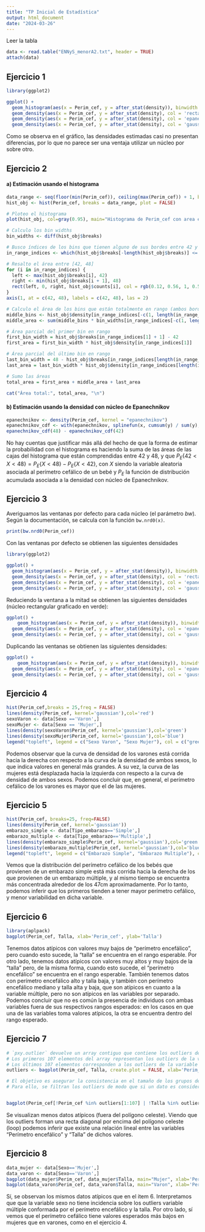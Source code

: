```yaml
---
title: "TP Inicial de Estadística"
output: html_document
date: "2024-03-26"
---
```


Leer la tabla

```r
data <- read.table("ENNyS_menorA2.txt", header = TRUE)
attach(data)
```

## Ejercicio 1

```r
library(ggplot2)

ggplot() +
  geom_histogram(aes(x = Perim_cef, y = after_stat(density)), binwidth = 1) +
  geom_density(aes(x = Perim_cef, y = after_stat(density), col = 'rectangular'), kernel = "rectangular") +
  geom_density(aes(x = Perim_cef, y = after_stat(density), col = 'epanechnikov'), kernel = "epanechnikov") +
  geom_density(aes(x = Perim_cef, y = after_stat(density), col = 'gaussian'), kernel = "gaussian")
```

Como se observa en el gráfico, las densidades estimadas casi no presentan diferencias, por lo que no parece ser una ventaja utilizar un núcleo por sobre otro.

## Ejercicio 2

#### a) Estimación usando el histograma

```r
data_range <- seq(floor(min(Perim_cef)), ceiling(max(Perim_cef)) + 1, by = 1.5)
hist_obj <- hist(Perim_cef, breaks = data_range, plot = FALSE)

# Ploteo el histograma
plot(hist_obj, col=gray(0.95), main="Histograma de Perim_cef con area en [42, 48]", xlab="Perim_cef", ylab="Frecuencia")

# Calculo los bin widths
bin_widths <- diff(hist_obj$breaks)

# Busco índices de los bins que tienen alguno de sus bordes entre 42 y 48
in_range_indices <- which(hist_obj$breaks[-length(hist_obj$breaks)] <= 48 & hist_obj$breaks[-1] >= 42)

# Resalto el área entre [42, 48]
for (i in in_range_indices) {
  left <- max(hist_obj$breaks[i], 42)
  right <- min(hist_obj$breaks[i + 1], 48)
  rect(left, 0, right, hist_obj$counts[i], col = rgb(0.12, 0.56, 1, 0.5), border = NA)
}
axis(1, at = c(42, 48), labels = c(42, 48), las = 2)

# Calculo el área de los bins que están totalmente en rango (ambos bordes)
middle_bins <- hist_obj$density[in_range_indices[-c(1, length(in_range_indices))]]
middle_area <- sum(middle_bins * bin_widths[in_range_indices[-c(1, length(in_range_indices))]])

# Área parcial del primer bin en rango
first_bin_width = hist_obj$breaks[in_range_indices[1] + 1] - 42
first_area = first_bin_width * hist_obj$density[in_range_indices[1]]

# Área parcial del último bin en rango
last_bin_width = 48 - hist_obj$breaks[in_range_indices[length(in_range_indices)]]
last_area = last_bin_width * hist_obj$density[in_range_indices[length(in_range_indices)]]

# Sumo las áreas
total_area = first_area + middle_area + last_area

cat("Área total:", total_area, "\n")
```

#### b) Estimación usando la densidad con núcleo de Epanechnikov

```r
epanechnikov <- density(Perim_cef, kernel = "epanechnikov")
epanechnikov_cdf <- with(epanechnikov, splinefun(x, cumsum(y) / sum(y), method="monoH.FC"))
epanechnikov_cdf(48) - epanechnikov_cdf(42)
```

No hay cuentas que justificar más allá del hecho de que la forma de estimar la probabilidad con el histograma es haciendo la suma de las áreas de las cajas del histograma que están comprendidas entre 42 y 48, y que $P_E\{42 < X < 48\} = P_E\{X < 48\} - P_E\{X < 42\}$, con $X$ siendo la variable aleatoria asociada al perímetro cefálico de un bebé y $P_E$ la función de distribución acumulada asociada a la densidad con núcleo de Epanechnikov.

## Ejercicio 3

Averiguamos las ventanas por defecto para cada núcleo (el parámetro $bw$). Según la documentación, se calcula con la función $\texttt{bw.nrd0(x)}$.

```r
print(bw.nrd0(Perim_cef))
```
Con las ventanas por defecto se obtienen las siguientes densidades

```r
library(ggplot2)

ggplot() +
  geom_histogram(aes(x = Perim_cef, y = after_stat(density)), binwidth = 1) +
  geom_density(aes(x = Perim_cef, y = after_stat(density), col = 'rectangular'), kernel = "rectangular") +
  geom_density(aes(x = Perim_cef, y = after_stat(density), col = 'epanechnikov'), kernel = "epanechnikov") +
  geom_density(aes(x = Perim_cef, y = after_stat(density), col = 'gaussian'), kernel = "gaussian")
```

Reduciendo la ventana a la mitad se obtienen las siguientes densidades (núcleo rectangular graficado en verde):

```r
ggplot() +
    geom_histogram(aes(x = Perim_cef, y = after_stat(density)), binwidth = 1) + geom_density(aes(x = Perim_cef, y = after_stat(density)), col = "green", kernel = "rectangular", adjust = 0.5) + 
  geom_density(aes(x = Perim_cef, y = after_stat(density), col = 'epanechnikov'), kernel = "epanechnikov", adjust = 0.5) +
  geom_density(aes(x = Perim_cef, y = after_stat(density), col = 'gaussian'), kernel = "gaussian", adjust = 0.5)
```

Duplicando las ventanas se obtienen las siguientes densidades:

```r
ggplot() +
    geom_histogram(aes(x = Perim_cef, y = after_stat(density)), binwidth = 1) + geom_density(aes(x = Perim_cef, y = after_stat(density)), col = 'green', kernel = "rectangular", adjust = 2) + 
  geom_density(aes(x = Perim_cef, y = after_stat(density), col = 'epanechnikov'), kernel = "epanechnikov", adjust = 2) +
  geom_density(aes(x = Perim_cef, y = after_stat(density), col = 'gaussian'), kernel = "gaussian", adjust = 2)
```

## Ejercicio 4

```r
hist(Perim_cef,breaks = 25,freq = FALSE)
lines(density(Perim_cef, kernel='gaussian'),col='red')
sexoVaron <- data[Sexo =='Varon',]
sexoMujer <- data[Sexo == 'Mujer',]
lines(density(sexoVaron$Perim_cef, kernel='gaussian'),col='green')
lines(density(sexoMujer$Perim_cef, kernel='gaussian'),col='blue')
legend("topleft", legend = c("Sexo Varon", "Sexo Mujer"), col = c("green", "blue"), lty = 1, lwd = 2)
```

Podemos observar que la curva de densidad de los varones está corrida hacia la derecha con respecto a la curva de la densidad de ambos sexos, lo que indica valores en general más grandes. A su vez, la curva de las mujeres está desplazada hacia la izquierda con respecto a la curva de densidad de ambos sexos. Podemos concluir que, en general, el perímetro cefálico de los varones es mayor que el de las mujeres.

## Ejercicio 5

```r
hist(Perim_cef, breaks=25, freq=FALSE)
lines(density(Perim_cef, kernel='gaussian'))
embarazo_simple <- data[Tipo_embarazo=='Simple',]
embarazo_multiple <- data[Tipo_embarazo=='Multiple',]
lines(density(embarazo_simple$Perim_cef, kernel='gaussian'),col='green')
lines(density(embarazo_multiple$Perim_cef, kernel='gaussian'),col='blue')
legend("topleft", legend = c("Embarazo Simple", "Embarazo Multiple"), col = c("green", "blue"), lty = 1, lwd = 2)
```

Vemos que la distribución del perímetro cefálico de los bebés que provienen de un embarazo simple está más corrida hacia la derecha de los que provienen de un embarazo múltiple, y al mismo tiempo se encuentra más concentrada alrededor de los 47cm aproximadamente. Por lo tanto, podemos inferir que los primeros tienden a tener mayor perímetro cefálico, y menor variabilidad en dicha variable.

## Ejercicio 6

```r
library(aplpack)
bagplot(Perim_cef, Talla, xlab='Perim_cef', ylab='Talla')
```

Tenemos datos atípicos con valores muy bajos de "perímetro encefálico", pero cuando esto sucede, la "talla" se encuentra en el rango esperable. Por otro lado, tenemos datos atípicos con valores muy altos y muy bajos de la "talla" pero, de la misma forma, cuando esto sucede, el "perímetro encefálico" se encuentra en el rango esperable. También tenemos datos con perímetro encefálico alto y talla baja, y también con perímetro encefálico mediano y talla alta y baja, que son atípicos en cuanto a la variable múltiple, pero no son atípicos en las variables por separado. Podemos concluir que no es común la presencia de individuos con ambas variables fuera de sus respectivos rangos esperados: en los casos en que una de las variables toma valores atípicos, la otra se encuentra dentro del rango esperado.

## Ejercicio 7

```r
# `pxy.outlier` devuelve un array contiguo que contiene los outliers de dos variables distintas.
# Los primeros 107 elementos del array representan los outliers de la variable `Perim_cef`.
# Los últimos 107 elementos corresponden a los outliers de la variable `Talla`.
outliers <- bagplot(Perim_cef, Talla, create.plot = FALSE, xlab='Perim_cef', ylab='Talla')$pxy.outlier

# El objetivo es asegurar la consistencia en el tamaño de los grupos de outliers.
# Para ello, se filtran los outliers de modo que si un dato es considerado outlier en cualquiera de las variables,se eliminará de ambos grupos para mantener una correspondencia en el tamaño de los conjuntos.


bagplot(Perim_cef[!Perim_cef %in% outliers[1:107] | !Talla %in% outliers[108:214]], Talla[!Perim_cef %in% outliers[1:107] | !Talla %in% outliers[108:214]], xlab='Perim_cef', ylab='Talla')
```

Se visualizan menos datos atípicos (fuera del polígono celeste). Viendo que los outliers forman una recta diagonal por encima del polígono celeste (loop) podemos inferir que existe una relación lineal entre las variables "Perímetro encefálico" y "Talla" de dichos valores.

## Ejercicio 8

```r
data_mujer <- data[Sexo=='Mujer',]
data_varon <- data[Sexo=='Varon',]
bagplot(data_mujer$Perim_cef, data_mujer$Talla, main="Mujer", xlab='Perim_cef', ylab='Talla')
bagplot(data_varon$Perim_cef, data_varon$Talla, main="Varon", xlab='Perim_cef', ylab='Talla')
```

Sí, se observan los mismos datos atípicos que en el item 6. Interpretamos que que la variable sexo no tiene incidencia sobre los outliers variable múltiple conformada por el perímetro encefálico y la talla. Por otro lado, sí vemos que el perímetro cefálico tiene valores esperados más bajos en mujeres que en varones, como en el ejercicio 4.
